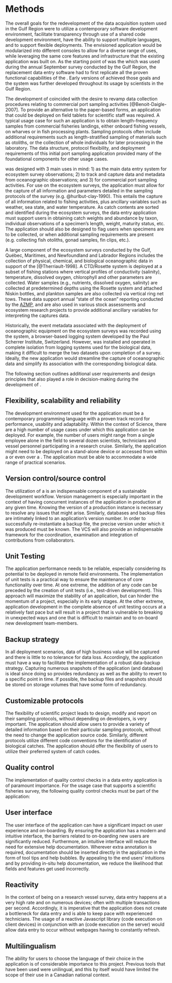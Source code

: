 # Methods

The overall goals for the redevelopment of the data acquisition system used in the \gls{dfo} Gulf Region were to utilize a contemporary software development environment, facilitate transparency through use of a shared code development environment, have the ability to support multiple languages, and to support flexible deployments. 
The envisioned application would be modularized into different consoles to allow for a diverse range of uses, while leveraging the same core features and infrastructure that the existing application was built on.
As the starting point of \gls{andes} was the \gls{ese} which was used during the annual September survey conducted by the \gls{dfo} Gulf Region, the replacement data entry software had to first replicate all the proven functional capabilities of the \gls{ese}.
Early versions of \gls{andes} achieved those goals and the system was further developed throughout its usage by scientists in the Gulf Region.

The development of \gls{andes} coincided with the desire to revamp data collection procedures relating to commercial port sampling activities [@Benoit-Daigle-2007].
To provide an alternative to the paper-based forms, an application that could be deployed on field tablets for scientific staff was required.
A typical usage case for such an application is to obtain length-frequency samples from commercial fisheries landings, either onboard fishing vessels, on wharves or in fish processing plants.
Sampling protocols often include additional requirements such as length-stratified sampling of materials such as otoliths, or the collection of whole individuals for later processing in the laboratory.
The data structure, protocol flexibility, and deployment requirements of this initial port sampling application provided many of the foundational components for other usage cases.

\gls{andes} was designed with 3 main uses in mind:
1) as the main data entry system for ecosystem survey observations;
2) to track and capture data and metadata from oceanographic observations; and
3) for commercial port sampling activities.
For use on the ecosystem surveys, the application must allow for the capture of all information and parameters detailed in the sampling protocols of the survey (e.g. @hurlbut-clay-1990).
This entails the capture of all information related to fishing activities, plus ancillary variables such as weather, sea state, and water temperature.
As catch contents are sorted and identified during the ecosystem surveys, the data entry application must support users in obtaining catch weights and abundance by taxon, individual observations of a specimen's length, weight, maturity status, etc.
The application should also be designed to flag users when specimens are to be collected, or when additional sampling requirements are present (e.g. collecting fish otoliths, gonad samples, fin clips, etc.).

A large component of the ecosystem surveys conducted by the Gulf, Québec, Maritimes, and Newfoundland and Labrador Regions includes the collection of physical, chemical, and biological oceanographic data in support of the \gls{azmp} [@Therriault-1998].
A CTD/Rosette system is deployed at a subset of fishing stations where vertical profiles of conductivity (salinity), temperature, dissolved oxygen, chlorophyll and other parameters are collected.
Water samples (e.g., nutrients, dissolved oxygen, salinity) are collected at predetermined depths using the Rosette system and attached Niskin bottles, and plankton samples are also collected via vertical ring net tows.
These data support annual "state of the ocean" reporting conducted by the [AZMP](https://www.dfo-mpo.gc.ca/science/data-donnees/azmp-pmza/index-eng.html), and are also used in various stock assessments and ecosystem research projects to provide additional ancillary variables for interpreting the captures data.

Historically, the event metadata associated with the deployment of oceanographic equipment on the ecosystem surveys was recorded using the \gls{elog} system, a browser-based logging system developed by the Paul Scherrer Institute, Switzerland.
However, \gls{elog} was installed and operated in complete isolation from logging systems used for the biological data, making it difficult to merge the two datasets upon completion of a survey.
Ideally, the new application would streamline the capture of oceanographic data and simplify its association with the corresponding biological data.

The following section outlines additional user requirements and design principles that also played a role in decision-making during the development of \gls{andes}. 


## Flexibility, scalability and reliability

The development environment used for the application must be a contemporary programming language with a proven track record for performance, usability and adaptability.
Within the context of \gls{dfo} Science, there are a high number of usage cases under which this application can be deployed.
For example, the number of users might range from a single employee alone in the field to several dozen scientists, technicians and vessel personnel participating in a research cruise.
Similarly, the application might need to be deployed on a stand-alone device or accessed from within a \gls{lan} or even over a \gls{wan}.
The application must be able to accommodate a wide range of practical scenarios.

## Version control/source control

The utilization of a \gls{vcs} is an indispensable component of a sustainable development workflow.
Version management is especially important in the context of having concurrent instances of the application in production at any given time.
Knowing the version of a production instance is necessary to resolve any issues that might arise.
Similarly, databases and backup files are intimately linked to an application's version number.
In order to successfully re-instantiate a backup file, the precise version under which it was produced must be known.
The VCS will also provide an indispensable framework for the coordination, examination and integration of contributions from collaborators.

## Unit Testing

The application performance needs to be reliable, especially considering its potential to be deployed in remote field environments.
The implementation of unit tests is a practical way to ensure the maintenance of core functionality over time.
At one extreme, the addition of any code can be preceded by the creation of unit tests (i.e., test-driven development).
This approach will maximize the stability of an application, but can hinder the momentum of a project, especially in its early stages.
At the other extreme, application development in the complete absence of unit testing occurs at a relatively fast pace but will result in a project that is vulnerable to breaking in unexpected ways and one that is difficult to maintain and to on-board new development team-members.

## Backup strategy

In all deployment scenarios, data of high business value will be captured and there is little to no tolerance for data loss.
Accordingly, the application must have a way to facilitate the implementation of a robust data-backup strategy.
Capturing numerous snapshots of the application (and database) is ideal since doing so provides redundancy as well as the ability to revert to a specific point in time.
If possible, the backup files and snapshots should be stored on storage volumes that have some form of redundancy.

## Customizable protocols

The flexibility of scientific project leads to design, modify and report on their sampling protocols, without depending on developers, is very important.
The application should allow users to provide a variety of detailed information based on their particular sampling protocols, without the need to change the application source code.
Similarly, different protocols utilize different code conventions for the identification of biological catches.
The application should offer the flexibility of users to utilize their preferred system of catch codes.

## Quality control

The implementation of quality control checks in a data entry application is of paramount importance.
For the usage case that supports a scientific fisheries survey, the following quality control checks must be part of the application:

\begin{description}
\item[Fishing sets]{The application should ensure all the required information about a fishing location have been filled in.
Users should be warned if the fishing station start and/or end coordinates fall outside the expected sampling stratum (if applicable).}
\item[Catches]{The application should verify the validity of catches that do not have any specimen-level data entry associated with them.
This validation is important to help identify catches that might have been entered accidentally.}
\item[Specimens]{The application should flag specimens whose length falls outside an acceptable range and should not allow blank values.
Similarly, a validation of the specimen's length-to-weight ratio should be performed to warn users if a recorded measurement falls outside the expected range.}
\item[Observations]{Individual observations are characterized by an observation type.
Observation types should have predefined data types such as integer, float, string or categorical.
The application should ensure that inputted observation values respect the data type of the corresponding observation type, and falls within an allowable redefined range.
In the case where an observation type (e.g., sex) has a set of defined categories (e.g., male, female, unknown), the application should ensure that any entered values fall within the set of available options.}
\end{description}

## User interface

The user interface of the application can have a significant impact on user experience and on-boarding.
By ensuring the application has a modern and intuitive interface, the barriers related to on-boarding new users are significantly reduced.
Furthermore, an intuitive interface will reduce the need for extensive help documentation.
Wherever extra annotation is required, documentation should be inserted directly in the application in the form of tool tips and help bubbles.
By appealing to the end users' intuitions and by providing in-situ help documentation, we reduce the likelihood that fields and features get used incorrectly.

## Reactivity

In the context of being on a research vessel survey, data entry happens at a very high rate and on numerous devices; often with multiple transactions per second.
Accordingly, it is imperative that the application does not create a bottleneck for data entry and is able to keep pace with experienced technicians.
The usage of a reactive Javascript library (code execution on client devices) in conjunction with an \gls{api} (code execution on the server) would allow data entry to occur without webpages having to constantly refresh.

## Multilingualism

The ability for users to choose the language of their choice in the application is of considerable importance to this project.
Previous tools that have been used were unilingual, and this by itself would have limited the scope of their use in a Canadian national context.
